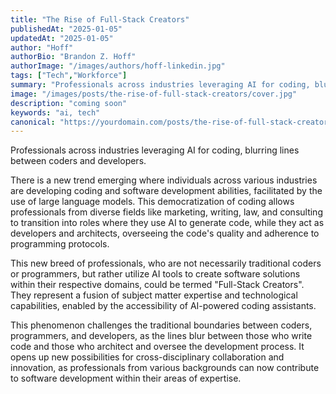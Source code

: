 ```yaml
---
title: "The Rise of Full-Stack Creators"
publishedAt: "2025-01-05"
updatedAt: "2025-01-05"
author: "Hoff"
authorBio: "Brandon Z. Hoff"
authorImage: "/images/authors/hoff-linkedin.jpg"
tags: ["Tech","Workforce"]
summary: "Professionals across industries leveraging AI for coding, blurring lines between coders and developers."
image: "/images/posts/the-rise-of-full-stack-creators/cover.jpg"
description: "coming soon"
keywords: "ai, tech"
canonical: "https://yourdomain.com/posts/the-rise-of-full-stack-creators"
---
```



Professionals across industries leveraging AI for coding, blurring lines between coders and developers.

There is a new trend emerging where individuals across various industries are developing coding and software development abilities, facilitated by the use of large language models. This democratization of coding allows professionals from diverse fields like marketing, writing, law, and consulting to transition into roles where they use AI to generate code, while they act as developers and architects, overseeing the code's quality and adherence to programming protocols.

This new breed of professionals, who are not necessarily traditional coders or programmers, but rather utilize AI tools to create software solutions within their respective domains, could be termed "Full-Stack Creators". They represent a fusion of subject matter expertise and technological capabilities, enabled by the accessibility of AI-powered coding assistants.

This phenomenon challenges the traditional boundaries between coders, programmers, and developers, as the lines blur between those who write code and those who architect and oversee the development process. It opens up new possibilities for cross-disciplinary collaboration and innovation, as professionals from various backgrounds can now contribute to software development within their areas of expertise.

<div className="border-t border-border/40 mt-8 pt-6">
  <div className="space-y-6">
    <FeedbackButtons />
    <NewsletterSignup />
  </div>
</div>

<AuthorBio 
  author={frontmatter.author}
  image={frontmatter.authorImage}
  bio={frontmatter.authorBio}
/>
